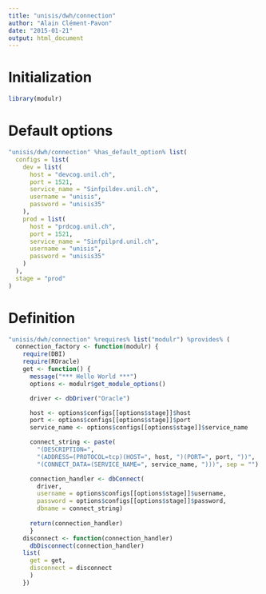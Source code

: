 ```yaml
---
title: "unisis/dwh/connection"
author: "Alain Clément-Pavon"
date: "2015-01-21"
output: html_document
---
```


# Initialization

```r
library(modulr)
```

# Default options

```r
"unisis/dwh/connection" %has_default_option% list(
  configs = list(
    dev = list(
      host = "devcog.unil.ch",
      port = 1521,
      service_name = "Sinfpildev.unil.ch",
      username = "unisis",
      password = "unisis35"
    ),
    prod = list(
      host = "prdcog.unil.ch",
      port = 1521,
      service_name = "Sinfpilprd.unil.ch",
      username = "unisis",
      password = "unisis35"
    )
  ),
  stage = "prod"
)
```

# Definition

```r
"unisis/dwh/connection" %requires% list("modulr") %provides% (
  connection_factory <- function(modulr) {
    require(DBI)
    require(ROracle)
    get <- function() {
      message("*** Hello World ***")
      options <- modulr$get_module_options()

      driver <- dbDriver("Oracle")

      host <- options$configs[[options$stage]]$host
      port <- options$configs[[options$stage]]$port
      service_name <- options$configs[[options$stage]]$service_name

      connect_string <- paste(
        "(DESCRIPTION=",
        "(ADDRESS=(PROTOCOL=tcp)(HOST=", host, ")(PORT=", port, "))",
        "(CONNECT_DATA=(SERVICE_NAME=", service_name, ")))", sep = "")

      connection_handler <- dbConnect(
        driver,
        username = options$configs[[options$stage]]$username,
        password = options$configs[[options$stage]]$password,
        dbname = connect_string)
      
      return(connection_handler)
      }
    disconnect <- function(connection_handler)
      dbDisconnect(connection_handler)
    list(
      get = get,
      disconnect = disconnect
      )
    })
```

